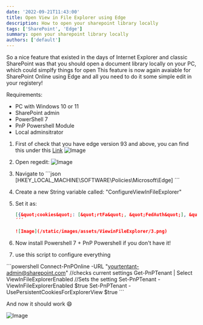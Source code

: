 ```yaml
---
date: '2022-09-21T11:43:00'
title: Open View in File Explorer using Edge
description: How to open your sharepoint library locally
tags: ['SharePoint', 'Edge']
summary: open your sharepoint library locally
authors: ['default']
---
```


So a nice feature that existed in the days of Internet Explorer and classic SharePoint was that you should open a document library locally on your PC, which could simplfy things for open
This feature is now again avaiable for SharePoint Online using Edge and all you need to do it some simple edit in your registery!

Requirements:

- PC with Windows 10 or 11
- SharePoint admin
- PowerShell 7
- PnP Powershell Module
- Local adminsitrator

1. First of check that you have edge version 93 and above, you can find this under this [Link](edge://settings/help)
   ![Image](/static/images/assets/ViewinFileExplorer/1.png)

2. Open regedit:
   ![Image](/static/images/assets/ViewinFileExplorer/2.png)

3. Navigate to
   ´´´json
   [HKEY_LOCAL_MACHINE\SOFTWARE\Policies\Microsoft\Edge]
   ´´´

4. Create a new String variable called: &quot;ConfigureViewInFileExplorer&quot;

5. Set it as:

   ```json
   [{&quot;cookies&quot;: [&quot;rtFa&quot;, &quot;FedAuth&quot;], &quot;domain&quot;: &quot;yourIntranet.sharepoint.com&quot;}]
   ´´´

   ![Image](/static/images/assets/ViewinFileExplorer/3.png)

   ```

6. Now install Powershell 7 + PnP Powershell if you don't have it!

7. use this script to configure everything

´´´powershell
Connect-PnPOnline -URL &quot;yourtentant-admin@sharepoint.com&quot;
//checks current settings
Get-PnPTenant | Select ViewInFileExplorerEnabled
//Sets the setting
Set-PnPTenant -ViewInFileExplorerEnabled $true
Set-PnPTenant -UsePersistentCookiesForExplorerView $true
´´´

And now it should work :smile:

![Image](/static/images/assets/ViewinFileExplorer/4.png)
